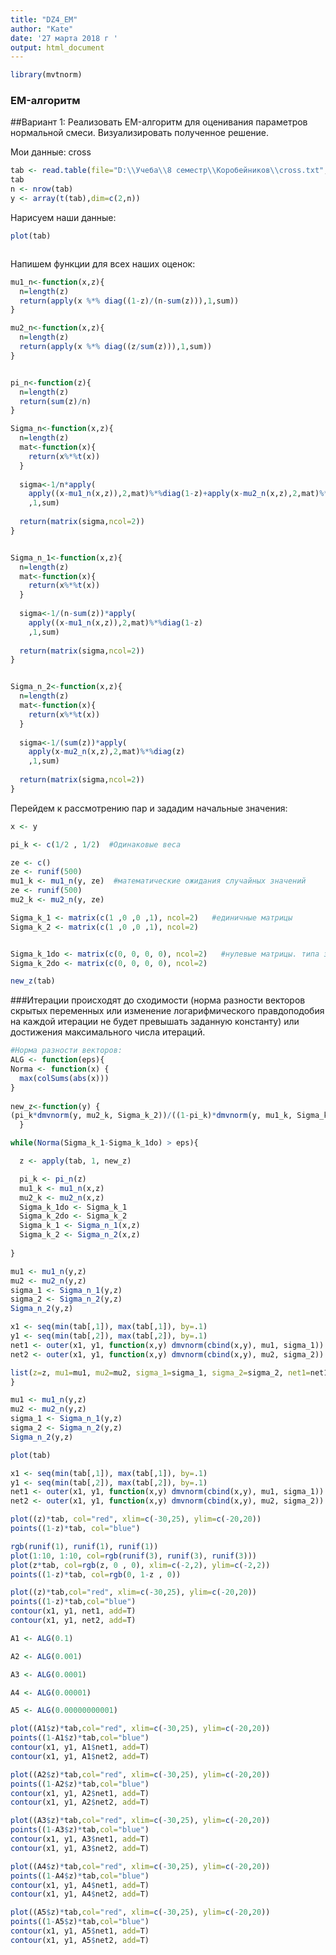 ---
title: "DZ4_EM"
author: "Kate"
date: '27 марта 2018 г '
output: html_document
---

```{r setup, include=FALSE}
library(mvtnorm) 
```

### EM-алгоритм 

##Вариант 1: Реализовать EM-алгоритм для оценивания параметров нормальной смеси. Визуализировать полученное решение. 

Мои данные: cross 

```{r} 
tab <- read.table(file="D:\\Учеба\\8 семестр\\Коробейников\\cross.txt", header=TRUE, sep=" ") 
tab 
n <- nrow(tab)
y <- array(t(tab),dim=c(2,n))

``` 


Нарисуем наши данные: 

```{r} 
plot(tab) 
``` 

```{r}

```

Напишем функции для всех наших оценок: 

```{r}
mu1_n<-function(x,z){
  n=length(z)
  return(apply(x %*% diag((1-z)/(n-sum(z))),1,sum))
}

mu2_n<-function(x,z){
  n=length(z)
  return(apply(x %*% diag((z/sum(z))),1,sum))
}


pi_n<-function(z){
  n=length(z)
  return(sum(z)/n)
}

Sigma_n<-function(x,z){
  n=length(z)
  mat<-function(x){
    return(x%*%t(x))
  }
  
  sigma<-1/n*apply(
    apply((x-mu1_n(x,z)),2,mat)%*%diag(1-z)+apply(x-mu2_n(x,z),2,mat)%*%diag(z)
    ,1,sum)
  
  return(matrix(sigma,ncol=2)) 
}


Sigma_n_1<-function(x,z){
  n=length(z)
  mat<-function(x){
    return(x%*%t(x))
  }
  
  sigma<-1/(n-sum(z))*apply(
    apply((x-mu1_n(x,z)),2,mat)%*%diag(1-z)
    ,1,sum)
  
  return(matrix(sigma,ncol=2)) 
}


Sigma_n_2<-function(x,z){
  n=length(z)
  mat<-function(x){
    return(x%*%t(x))
  }
  
  sigma<-1/(sum(z))*apply(
    apply(x-mu2_n(x,z),2,mat)%*%diag(z)
    ,1,sum)
  
  return(matrix(sigma,ncol=2)) 
}
```

Перейдем к рассмотрению пар и зададим начальные значения: 
```{r} 
x <- y

pi_k <- c(1/2 , 1/2)  #Одинаковые веса

ze <- c()
ze <- runif(500)
mu1_k <- mu1_n(y, ze)  #математические ожидания случайных значений
ze <- runif(500)
mu2_k <- mu2_n(y, ze)

Sigma_k_1 <- matrix(c(1 ,0 ,0 ,1), ncol=2)   #единичные матрицы
Sigma_k_2 <- matrix(c(1 ,0 ,0 ,1), ncol=2)


Sigma_k_1do <- matrix(c(0, 0, 0, 0), ncol=2)   #нулевые матрицы. типа значение до
Sigma_k_2do <- matrix(c(0, 0, 0, 0), ncol=2)
``` 

```{r}
new_z(tab)
```

###Итерации происходят до сходимости (норма разности векторов скрытых переменных или изменение логарифмического правдоподобия на каждой итерации не будет превышать заданную константу) или достижения максимального числа итераций.

```{r}

#Норма разности векторов:
ALG <- function(eps){
Norma <- function(x) {
  max(colSums(abs(x)))
}  
  
new_z<-function(y) {
(pi_k*dmvnorm(y, mu2_k, Sigma_k_2))/((1-pi_k)*dmvnorm(y, mu1_k, Sigma_k_1)+pi_k*dmvnorm(y, mu2_k, Sigma_k_2))
  }

while(Norma(Sigma_k_1-Sigma_k_1do) > eps){

  z <- apply(tab, 1, new_z)

  pi_k <- pi_n(z)
  mu1_k <- mu1_n(x,z)
  mu2_k <- mu2_n(x,z)
  Sigma_k_1do <- Sigma_k_1   
  Sigma_k_2do <- Sigma_k_2
  Sigma_k_1 <- Sigma_n_1(x,z)
  Sigma_k_2 <- Sigma_n_2(x,z)
  
}

mu1 <- mu1_n(y,z)
mu2 <- mu2_n(y,z)
sigma_1 <- Sigma_n_1(y,z)
sigma_2 <- Sigma_n_2(y,z)
Sigma_n_2(y,z)

x1 <- seq(min(tab[,1]), max(tab[,1]), by=.1)
y1 <- seq(min(tab[,2]), max(tab[,2]), by=.1)
net1 <- outer(x1, y1, function(x,y) dmvnorm(cbind(x,y), mu1, sigma_1))
net2 <- outer(x1, y1, function(x,y) dmvnorm(cbind(x,y), mu2, sigma_2))

list(z=z, mu1=mu1, mu2=mu2, sigma_1=sigma_1, sigma_2=sigma_2, net1=net1, net2=net2)
}

```



```{r}
mu1 <- mu1_n(y,z)
mu2 <- mu2_n(y,z)
sigma_1 <- Sigma_n_1(y,z)
sigma_2 <- Sigma_n_2(y,z)
Sigma_n_2(y,z)
```

```{r}
plot(tab)
```

```{r}
x1 <- seq(min(tab[,1]), max(tab[,1]), by=.1)
y1 <- seq(min(tab[,2]), max(tab[,2]), by=.1)
net1 <- outer(x1, y1, function(x,y) dmvnorm(cbind(x,y), mu1, sigma_1))
net2 <- outer(x1, y1, function(x,y) dmvnorm(cbind(x,y), mu2, sigma_2))
```

```{r}
plot((z)*tab, col="red", xlim=c(-30,25), ylim=c(-20,20)) 
points((1-z)*tab, col="blue") 
```


```{r}
rgb(runif(1), runif(1), runif(1))
plot(1:10, 1:10, col=rgb(runif(3), runif(3), runif(3)))
plot(z*tab, col=rgb(z, 0 , 0), xlim=c(-2,2), ylim=c(-2,2)) 
points((1-z)*tab, col=rgb(0, 1-z , 0)) 
```


```{r}
plot((z)*tab,col="red", xlim=c(-30,25), ylim=c(-20,20)) 
points((1-z)*tab,col="blue") 
contour(x1, y1, net1, add=T) 
contour(x1, y1, net2, add=T)
```


```{r}
A1 <- ALG(0.1)

A2 <- ALG(0.001)

A3 <- ALG(0.0001)

A4 <- ALG(0.00001)

A5 <- ALG(0.00000000001)

```


```{r}
plot((A1$z)*tab,col="red", xlim=c(-30,25), ylim=c(-20,20)) 
points((1-A1$z)*tab,col="blue") 
contour(x1, y1, A1$net1, add=T) 
contour(x1, y1, A1$net2, add=T)

plot((A2$z)*tab,col="red", xlim=c(-30,25), ylim=c(-20,20)) 
points((1-A2$z)*tab,col="blue") 
contour(x1, y1, A2$net1, add=T) 
contour(x1, y1, A2$net2, add=T)

plot((A3$z)*tab,col="red", xlim=c(-30,25), ylim=c(-20,20)) 
points((1-A3$z)*tab,col="blue") 
contour(x1, y1, A3$net1, add=T) 
contour(x1, y1, A3$net2, add=T)

plot((A4$z)*tab,col="red", xlim=c(-30,25), ylim=c(-20,20)) 
points((1-A4$z)*tab,col="blue") 
contour(x1, y1, A4$net1, add=T) 
contour(x1, y1, A4$net2, add=T)

plot((A5$z)*tab,col="red", xlim=c(-30,25), ylim=c(-20,20)) 
points((1-A5$z)*tab,col="blue") 
contour(x1, y1, A5$net1, add=T) 
contour(x1, y1, A5$net2, add=T)
```














